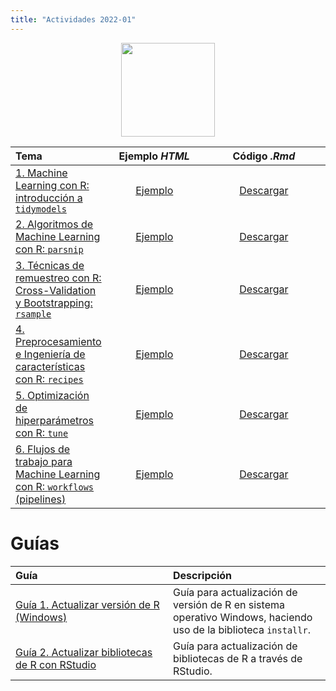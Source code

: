 ```yaml
---
title: "Actividades 2022-01"
---
```


<center>
<img src = "https://www.tidymodels.org/images/tidymodels.png" width = 150/>
</center>

| Tema | Ejemplo *HTML*| Código *.Rmd* |
| :----- | :-----: | :-------: |
| [1. Machine Learning con R: introducción a `tidymodels`](/Actividades/2022_01/01-ML-Intro.html) | [Ejemplo](/Actividades/2022_01/)  | [Descargar](/Actividades/2022_01/documents_rmd/) |
| [2. Algoritmos de Machine Learning con R: `parsnip`](/Actividades/2022_01/) | [Ejemplo]() | [Descargar](/Actividades/2022_01/documents_rmd/) |
| [3. Técnicas de remuestreo con R: Cross-Validation y Bootstrapping: `rsample`](/Actividades/2022_01/) | [Ejemplo]() | [Descargar](/Actividades/2022_01/documents_rmd/)  |
| [4. Preprocesamiento e Ingeniería de características con R: `recipes`](/Actividades/2022_01/) | [Ejemplo]()  | [Descargar](/Actividades/2022_01/documents_rmd/) |
| [5. Optimización de hiperparámetros con R: `tune` ](/Actividades/2022_01/) | [Ejemplo]() | [Descargar](/Actividades/2022_01/documents_rmd/) |
| [6. Flujos de trabajo para Machine Learning con R: `workflows` (pipelines)](/Actividades/2022_01/) | [Ejemplo]() | [Descargar](/Actividades/2022_01/documents_rmd/) |

# Guías

| Guía | Descripción |
| :----- | :----- |
| [Guía 1. Actualizar versión de R (Windows)](/Actividades/2021_01/guide01.html) | Guía para actualización de versión de R en sistema operativo Windows, haciendo uso de la biblioteca `installr`. |
| [Guía 2. Actualizar bibliotecas de R con RStudio](/Actividades/2021_01/guide02.html) | Guía para actualización de bibliotecas de R a través de RStudio. |
